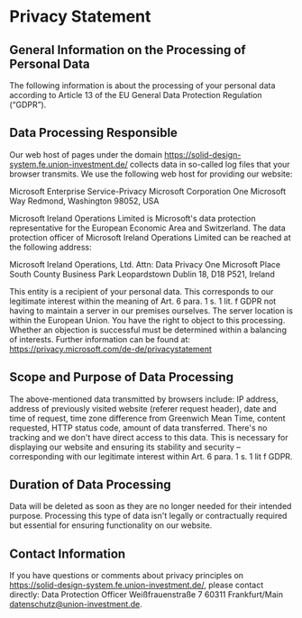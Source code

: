 # Privacy Statement

## General Information on the Processing of Personal Data

The following information is about the processing of your personal data according to Article 13 of the EU General Data Protection Regulation (“GDPR”).

## Data Processing Responsible

Our web host of pages under the domain https://solid-design-system.fe.union-investment.de/ collects data in so-called log files that your browser transmits. We use the following web host for providing our website:

Microsoft Enterprise Service-Privacy
Microsoft Corporation
One Microsoft Way
Redmond, Washington 98052, USA

Microsoft Ireland Operations Limited is Microsoft's data protection representative for the European Economic Area and Switzerland. The data protection officer of Microsoft Ireland Operations Limited can be reached at the following address:

Microsoft Ireland Operations, Ltd.
Attn: Data Privacy
One Microsoft Place
South County Business Park
Leopardstown
Dublin 18, D18 P521, Ireland

This entity is a recipient of your personal data. This corresponds to our legitimate interest within the meaning of Art. 6 para. 1 s. 1 lit. f GDPR not having to maintain a server in our premises ourselves. The server location is within the European Union.
You have the right to object to this processing. Whether an objection is successful must be determined within a balancing of interests. Further information can be found at: https://privacy.microsoft.com/de-de/privacystatement

## Scope and Purpose of Data Processing

The above-mentioned data transmitted by browsers include:
IP address, address of previously visited website (referer request header), date and time of request, time zone difference from Greenwich Mean Time, content requested, HTTP status code, amount of data transferred.
There's no tracking and we don't have direct access to this data.
This is necessary for displaying our website and ensuring its stability and security – corresponding with our legitimate interest within Art. 6 para. 1 s. 1 lit f GDPR.

## Duration of Data Processing

Data will be deleted as soon as they are no longer needed for their intended purpose.
Processing this type of data isn't legally or contractually required but essential for ensuring functionality on our website.

## Contact Information

If you have questions or comments about privacy principles on https://solid-design-system.fe.union-investment.de/, please contact directly:
Data Protection Officer
Weißfrauenstraße 7
60311 Frankfurt/Main
datenschutz@union-investment.de.
